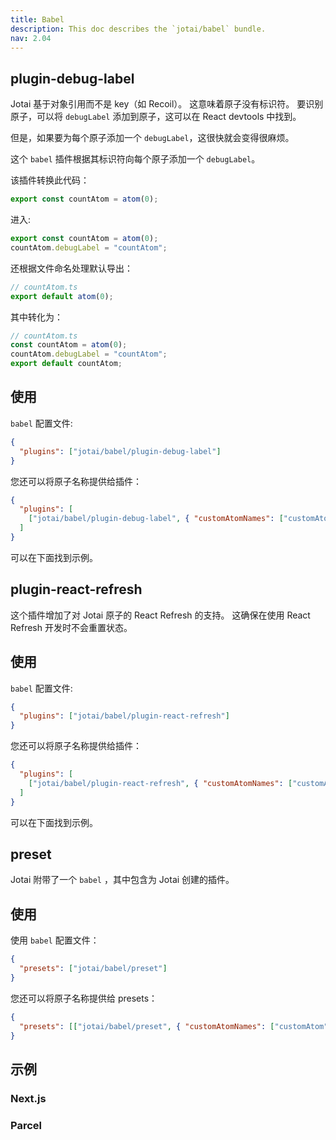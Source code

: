 ```yaml
---
title: Babel
description: This doc describes the `jotai/babel` bundle.
nav: 2.04
---
```


## plugin-debug-label

Jotai 基于对象引用而不是 key（如 Recoil）。 这意味着原子没有标识符。 要识别原子，可以将 `debugLabel` 添加到原子，这可以在 React devtools 中找到。

但是，如果要为每个原子添加一个 `debugLabel`，这很快就会变得很麻烦。

这个 `babel` 插件根据其标识符向每个原子添加一个 `debugLabel`。

该插件转换此代码：

```js
export const countAtom = atom(0);
```

进入:

```js
export const countAtom = atom(0);
countAtom.debugLabel = "countAtom";
```

还根据文件命名处理默认导出：

```js
// countAtom.ts
export default atom(0);
```

其中转化为：

```js
// countAtom.ts
const countAtom = atom(0);
countAtom.debugLabel = "countAtom";
export default countAtom;
```

## 使用

`babel` 配置文件:

```json
{
  "plugins": ["jotai/babel/plugin-debug-label"]
}
```

您还可以将原子名称提供给插件：

```json
{
  "plugins": [
    ["jotai/babel/plugin-debug-label", { "customAtomNames": ["customAtom"] }]
  ]
}
```

可以在下面找到示例。

## plugin-react-refresh

这个插件增加了对 Jotai 原子的 React Refresh 的支持。 这确保在使用 React Refresh 开发时不会重置状态。

## 使用

`babel` 配置文件:

```json
{
  "plugins": ["jotai/babel/plugin-react-refresh"]
}
```

您还可以将原子名称提供给插件：

```json
{
  "plugins": [
    ["jotai/babel/plugin-react-refresh", { "customAtomNames": ["customAtom"] }]
  ]
}
```

可以在下面找到示例。

## preset

Jotai 附带了一个 `babel` ，其中包含为 Jotai 创建的插件。

## 使用

使用 `babel` 配置文件：

```json
{
  "presets": ["jotai/babel/preset"]
}
```

您还可以将原子名称提供给 presets：

```json
{
  "presets": [["jotai/babel/preset", { "customAtomNames": ["customAtom"] }]]
}
```

## 示例

### Next.js

<CodeSandbox id="o2di2" />

### Parcel

<CodeSandbox id="bgf3b" />
